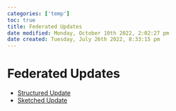 ```yaml
---
categories: ['temp']
toc: true
title: Federated Updates
date modified: Monday, October 10th 2022, 2:02:27 pm
date created: Tuesday, July 26th 2022, 8:33:15 pm
---
```


# Federated Updates
- [Structured Update](Structured%20Update.qmd)
- [Sketched Update](Sketched%20Update.qmd)



